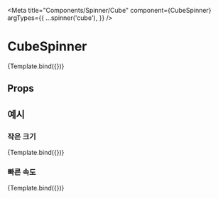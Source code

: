 
<Meta
  title="Components/Spinner/Cube"
  component={CubeSpinner}
  argTypes={{
    ...spinner('cube'),
  }}
/>


# CubeSpinner

<Canvas>
  <Story name="cube">{Template.bind({})}</Story>
</Canvas>

## Props

<ArgsTable story="cube" />

## 예시

### 작은 크기

<Canvas>
  <Story name="cube small" args={{ duration: 1000, scale: 0.5, zIndex: 9999 }}>
    {Template.bind({})}
  </Story>
</Canvas>

### 빠른 속도

<Canvas>
  <Story name="cube duration" args={{ duration: 300, scale: 0.5, zIndex: 9999 }}>
    {Template.bind({})}
  </Story>
</Canvas>
